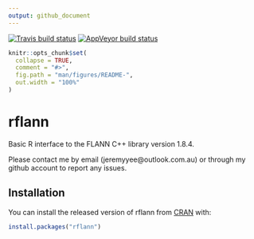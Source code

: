 ```yaml
---
output: github_document
---
```


<!-- README.md is generated from README.Rmd. Please edit that file -->

  [![Travis build status](https://travis-ci.com/muschellij2/rflann.svg?branch=master)](https://travis-ci.com/muschellij2/rflann)
  [![AppVeyor build status](https://ci.appveyor.com/api/projects/status/github/muschellij2/rflann?branch=master&svg=true)](https://ci.appveyor.com/project/muschellij2/rflann)
  
```r
knitr::opts_chunk$set(
  collapse = TRUE,
  comment = "#>",
  fig.path = "man/figures/README-",
  out.width = "100%"
)
```
# rflann

Basic R interface to the FLANN C++ library version 1.8.4.

Please contact me by email (jeremyyee@outlook.com.au) or
through my github account to report any issues.



## Installation

You can install the released version of rflann from [CRAN](https://CRAN.R-project.org) with:

``` r
install.packages("rflann")
```

